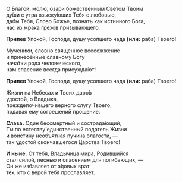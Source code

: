 О Благой, молю́, озари божественным Светом Твоим  
ду́ши с утра взыску́ющих Тебя с любовью,  
дабы Тебя, Слово Божье, познать как истинного Бога,  
нас из мрака грехов призывающего.

**Припев** Упокой, Господи, душу усопшего чада **(или:** раба<R>)</R> Твоего!

Мученики, словно священное всесожжение  
и принесённые славному Богу  
нача́тки рода человеческого,  
нам спасение всегда присужда́ют!

**Припев** Упокой, Господи, душу усопшего чада **(или:** раба<R>)</R> Твоего!

Жизни на Небесах и Твоих даро́в  
удостой, о Владыка,  
преждепочи́вшего верного слугу Твоего,  
подавая ему согрешений прощение.

**Слава.** Один бессмертный и сострада́ющий,  
Ты по естеству́ единственный податель Жизни  
и воистину необъятная пучина благости, —  
так удостой скончавшегося Царства Твоего!

**И ныне.** От тебя, Владычица мира, Родившийся  
стал силой, песнью и спасением для погибающих, —  
Он же избавляет от а́довых врат  
тех, кто с верой тебя прославляет.
